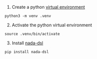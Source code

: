 
1. Create a python [virtual environment](https://docs.python.org/3/library/venv.html)

```
python3 -m venv .venv
```

2. Activate the python virtual environment

```
source .venv/bin/activate
```

3. Install [nada-dsl](https://pypi.org/project/nada-dsl/)

```
pip install nada-dsl
```